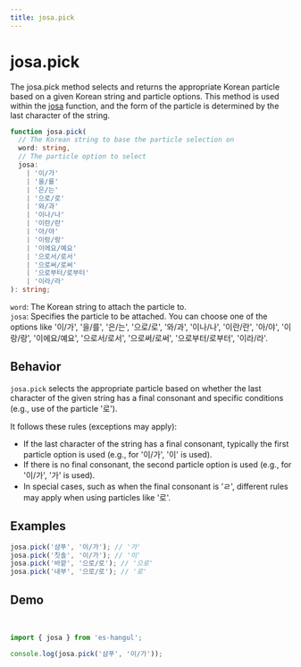 ```yaml
---
title: josa.pick
---
```



# josa.pick

The josa.pick method selects and returns the appropriate Korean particle based on a given Korean string and particle options. This method is used within the [josa](https://es-hangul.slash.page/en/docs/api/core/josa) function, and the form of the particle is determined by the last character of the string.

```typescript
function josa.pick(
  // The Korean string to base the particle selection on
  word: string,
  // The particle option to select
  josa:
    | '이/가'
    | '을/를'
    | '은/는'
    | '으로/로'
    | '와/과'
    | '이나/나'
    | '이란/란'
    | '아/야'
    | '이랑/랑'
    | '이에요/예요'
    | '으로서/로서'
    | '으로써/로써'
    | '으로부터/로부터'
    | '이라/라'
): string;
```

`word`: The Korean string to attach the particle to.<br/>
`josa`: Specifies the particle to be attached. You can choose one of the options like '이/가', '을/를', '은/는', '으로/로', '와/과', '이나/나', '이란/란', '아/야', '이랑/랑', '이에요/예요', '으로서/로서', '으로써/로써', '으로부터/로부터', '이라/라'.

## Behavior

`josa.pick` selects the appropriate particle based on whether the last character of the given string has a final consonant and specific conditions (e.g., use of the particle '로').

It follows these rules (exceptions may apply):

- If the last character of the string has a final consonant, typically the first particle option is used (e.g., for '이/가', '이' is used).
- If there is no final consonant, the second particle option is used (e.g., for '이/가', '가' is used).
- In special cases, such as when the final consonant is 'ㄹ', different rules may apply when using particles like '로'.

## Examples

```typescript
josa.pick('샴푸', '이/가'); // '가'
josa.pick('칫솔', '이/가'); // '이'
josa.pick('바깥', '으로/로'); // '으로'
josa.pick('내부', '으로/로'); // '로'
```

## Demo

<br />

<Sandpack>

```ts index.ts
import { josa } from 'es-hangul';

console.log(josa.pick('샴푸', '이/가'));
```

</Sandpack>
